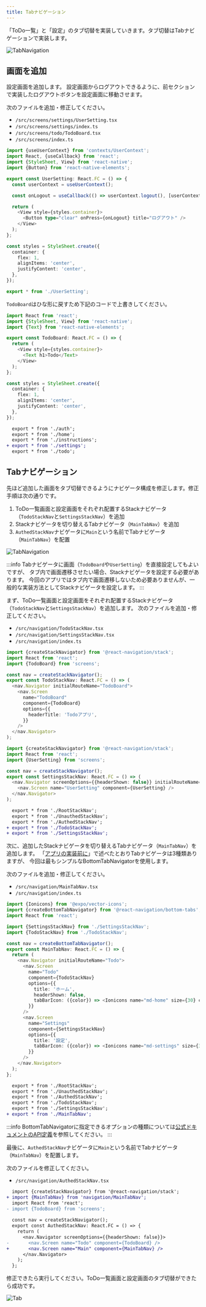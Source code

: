 ```yaml
---
title: Tabナビゲーション
---
```


「ToDo一覧」と「設定」のタブ切替を実装していきます。タブ切替はTabナビゲーションで実装します。

![TabNavigation](../app-hands-on/screen-transition-tab.png)

## 画面を追加

設定画面を追加します。
設定画面からログアウトできるように、前セクションで実装したログアウトボタンを設定画面に移動させます。

次のファイルを追加・修正してください。

- `/src/screens/settings/UserSetting.tsx`
- `/src/screens/settings/index.ts`
- `/src/screens/todo/TodoBoard.tsx`
- `/src/screens/index.ts`

```typescript jsx title="/src/screens/settings/UserSetting.tsx"
import {useUserContext} from 'contexts/UserContext';
import React, {useCallback} from 'react';
import {StyleSheet, View} from 'react-native';
import {Button} from 'react-native-elements';

export const UserSetting: React.FC = () => {
  const userContext = useUserContext();

  const onLogout = useCallback(() => userContext.logout(), [userContext]);

  return (
    <View style={styles.container}>
      <Button type="clear" onPress={onLogout} title="ログアウト" />
    </View>
  );
};

const styles = StyleSheet.create({
  container: {
    flex: 1,
    alignItems: 'center',
    justifyContent: 'center',
  },
});
```

```typescript jsx title="/src/screens/settings/index.ts"
export * from './UserSetting';
```

`TodoBoard`はひな形に戻すため下記のコードで上書きしてください。

```typescript jsx  title="/src/screens/todo/TodoBoard.tsx"
import React from 'react';
import {StyleSheet, View} from 'react-native';
import {Text} from 'react-native-elements';

export const TodoBoard: React.FC = () => {
  return (
    <View style={styles.container}>
      <Text h1>Todo</Text>
    </View>
  );
};

const styles = StyleSheet.create({
  container: {
    flex: 1,
    alignItems: 'center',
    justifyContent: 'center',
  },
});
```

```diff title="/src/screens/index.ts"
  export * from './auth';
  export * from './home';
  export * from './instructions';
+ export * from './settings';
  export * from './todo';
```

## Tabナビゲーション

先ほど追加した画面をタブ切替できるようにナビゲータ構成を修正します。修正手順は次の通りです。

1. ToDo一覧画面と設定画面をそれぞれ配置するStackナビゲータ（`TodoStackNav`と`SettingsStackNav`）を追加
1. Stackナビゲータを切り替えるTabナビゲータ（`MainTabNav`）を追加
1. `AuthedStackNav`ナビゲータに`Main`という名前でTabナビゲータ（`MainTabNav`）を配置

![TabNavigation](../app-hands-on/tab_navigation.png)

:::info
Tabナビゲータに画面（`TodoBoard`や`UserSetting`）を直接設定してもよいですが、
タブ内で画面遷移させたい場合、Stackナビゲータを設定する必要があります。
今回のアプリではタブ内で画面遷移しないため必要ありませんが、一般的な実装方法としてStackナビゲータを設定します。
:::

まず、ToDo一覧画面と設定画面をそれぞれ配置するStackナビゲータ（`TodoStackNav`と`SettingsStackNav`）を追加します。
次のファイルを追加・修正してください。

- `/src/navigation/TodoStackNav.tsx`
- `/src/navigation/SettingsStackNav.tsx`
- `/src/navigation/index.ts`

```typescript jsx title="/src/navigation/TodoStackNav.tsx"
import {createStackNavigator} from '@react-navigation/stack';
import React from 'react';
import {TodoBoard} from 'screens';

const nav = createStackNavigator();
export const TodoStackNav: React.FC = () => (
  <nav.Navigator initialRouteName="TodoBoard">
    <nav.Screen
      name="TodoBoard"
      component={TodoBoard}
      options={{
        headerTitle: 'Todoアプリ',
      }}
    />
  </nav.Navigator>
);
```

```typescript jsx title="/src/navigation/SettingsStackNav.tsx"
import {createStackNavigator} from '@react-navigation/stack';
import React from 'react';
import {UserSetting} from 'screens';

const nav = createStackNavigator();
export const SettingsStackNav: React.FC = () => (
  <nav.Navigator screenOptions={{headerShown: false}} initialRouteName="UserSetting">
    <nav.Screen name="UserSetting" component={UserSetting} />
  </nav.Navigator>
);
```

``` diff jsx title="/src/navigation/index.ts"
  export * from './RootStackNav';
  export * from './UnauthedStackNav';
  export * from './AuthedStackNav';
+ export * from './TodoStackNav';
+ export * from './SettingsStackNav';
```

次に、追加したStackナビゲータを切り替えるTabナビゲータ（`MainTabNav`）を追加します。
「[アプリの実装前に](../../basic-concepts/react-navigation-basics/tab.mdx)」で述べたとおりTabナビゲータは3種類ありますが、
今回は最もシンプルなBottomTabNavigatorを使用します。

次のファイルを追加・修正してください。

- `/src/navigation/MainTabNav.tsx`
- `/src/navigation/index.ts`

```typescript jsx title="/src/navigation/MainTabNav.tsx"
import {Ionicons} from '@expo/vector-icons';
import {createBottomTabNavigator} from '@react-navigation/bottom-tabs';
import React from 'react';

import {SettingsStackNav} from './SettingsStackNav';
import {TodoStackNav} from './TodoStackNav';

const nav = createBottomTabNavigator();
export const MainTabNav: React.FC = () => {
  return (
    <nav.Navigator initialRouteName="Todo">
      <nav.Screen
        name="Todo"
        component={TodoStackNav}
        options={{
          title: 'ホーム',
          headerShown: false,
          tabBarIcon: ({color}) => <Ionicons name="md-home" size={30} color={color} />,
        }}
      />
      <nav.Screen
        name="Settings"
        component={SettingsStackNav}
        options={{
          title: '設定',
          tabBarIcon: ({color}) => <Ionicons name="md-settings" size={30} color={color} />,
        }}
      />
    </nav.Navigator>
  );
};
```

``` diff jsx title="/src/navigation/index.ts"
  export * from './RootStackNav';
  export * from './UnauthedStackNav';
  export * from './AuthedStackNav';
  export * from './TodoStackNav';
  export * from './SettingsStackNav';
+ export * from './MainTabNav';
```

:::info
BottomTabNavigatorに指定できるオプションの種類については[公式ドキュメントのAPI定義](https://reactnavigation.org/docs/bottom-tab-navigator#options)を参照してください。
:::

最後に、`AuthedStackNav`ナビゲータに`Main`という名前でTabナビゲータ（`MainTabNav`）を配置します。

次のファイルを修正してください。

- `/src/navigation/AuthedStackNav.tsx`

``` diff jsx title="/src/navigation/AuthedStackNav.tsx"
  import {createStackNavigator} from '@react-navigation/stack';
+ import {MainTabNav} from 'navigation/MainTabNav';
  import React from 'react';
- import {TodoBoard} from 'screens';
  
  const nav = createStackNavigator();
  export const AuthedStackNav: React.FC = () => {
    return (
      <nav.Navigator screenOptions={{headerShown: false}}>
-       <nav.Screen name="Todo" component={TodoBoard} />
+       <nav.Screen name="Main" component={MainTabNav} />
      </nav.Navigator>
    );
  };
```

修正できたら実行してください。ToDo一覧画面と設定画面のタブ切替ができたら成功です。

![Tab](../app-hands-on/tab.png)
